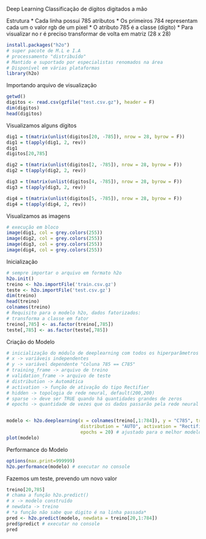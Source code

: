 Deep Learning 
Classificação de dígitos digitados a mão

Estrutura
* Cada linha possui 785 atributos
* Os primeiros 784 representam cada um o valor rgb de um pixel
* O atributo 785 é a classe (dígito)
* Para visualizar no r é preciso transformar de volta em matriz (28 x 28)

```{r}
install.packages("h2o")
# super pacote de M.L e I.A
# processamento "distribuído"
# Mantido e suportado por especialistas renomados na área
# Disponível em várias plataformas
library(h2o)
```

Importando arquivo de visualização

```{r}
getwd()
digitos <- read.csv(gzfile("test.csv.gz"), header = F)
dim(digitos)
head(digitos)
```

Visualizamos alguns dígitos

```{r}
dig1 = t(matrix(unlist(digitos[20, -785]), nrow = 28, byrow = F))
dig1 = t(apply(dig1, 2, rev))
dig1
digitos[20,785]

dig2 = t(matrix(unlist(digitos[2, -785]), nrow = 28, byrow = F))
dig2 = t(apply(dig2, 2, rev))

dig3 = t(matrix(unlist(digitos[4, -785]), nrow = 28, byrow = F))
dig3 = t(apply(dig3, 2, rev))

dig4 = t(matrix(unlist(digitos[5, -785]), nrow = 28, byrow = F))
dig4 = t(apply(dig4, 2, rev))
```


Visualizamos as imagens

```{r}
# execução em bloco
image(dig1, col = grey.colors(255))
image(dig2, col = grey.colors(255))
image(dig3, col = grey.colors(255))
image(dig4, col = grey.colors(255))
```

Inicialização

```{r}
# sempre importar o arquivo em formato h2o
h2o.init()
treino <- h2o.importFile('train.csv.gz')
teste <- h2o.importFile('test.csv.gz')
dim(treino)
head(treino)
colnames(treino)
# Requisito para o modelo h2o, dados fatorizados:
# transforma a classe em fator
treino[,785] <- as.factor(treino[,785])
teste[,785] <- as.factor(teste[,785])
```

Criação do Modelo

```{r}
# inicialização do módulo de deeplearning com todos os hiperparâmetros
# x -> variáveis independentes
# y -> variável dependente "Coluna 785 == C785"
# training_frame -> arquivo de treino
# validation_frame -> arquivo de teste
# distribution -> Automática
# activation -> função de ativação do tipo Rectifier
# hidden -> topologia de rede neural, default(200,200)
# sparse -> deve ser TRUE quando há quantidades grandes de zeros
# epochs -> quantidade de vezes que os dados passarão pela rede neural para treino


modelo <- h2o.deeplearning(x = colnames(treino[,1:784]), y = "C785", training_frame = treino, validation_frame = teste,
                           distribution = "AUTO", activation = "RectifierWithDropout", hidden = c(200,200), sparse = TRUE,
                           epochs = 20) # ajustado para o melhor modelo
plot(modelo)
```

Performance do Modelo

```{r}
options(max.print=999999)
h2o.performance(modelo) # executar no console
```


Fazemos um teste, prevendo um novo valor

```{r}
treino[20,785]
# chama a função h2o.predict()
# x -> modelo construído
# newdata -> treino
# *a função não sabe que digito é na linha passada*
pred <- h2o.predict(modelo, newdata = treino[20,1:784])
pred$predict # executar no console
pred
```


















